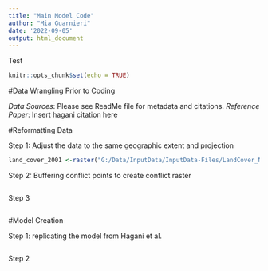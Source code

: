 ```yaml
---
title: "Main Model Code"
author: "Mia Guarnieri"
date: '2022-09-05'
output: html_document
---
```


Test

```r
knitr::opts_chunk$set(echo = TRUE)
```

#Data Wrangling Prior to Coding

*Data Sources*: Please see ReadMe file for metadata and citations.
*Reference Paper*: Insert hagani citation here

#Reformatting Data

Step 1: Adjust the data to the same geographic extent and projection
```r
land_cover_2001 <-raster("G:/Data/InputData/InputData-Files/LandCover_NLCD/2001_LandCover_NLCD.img")
```

Step 2: Buffering conflict points to create conflict raster
```r

```

Step 3
```r

```


#Model Creation

Step 1: replicating the model from Hagani et al.
```r

```

Step 2
```r

```

